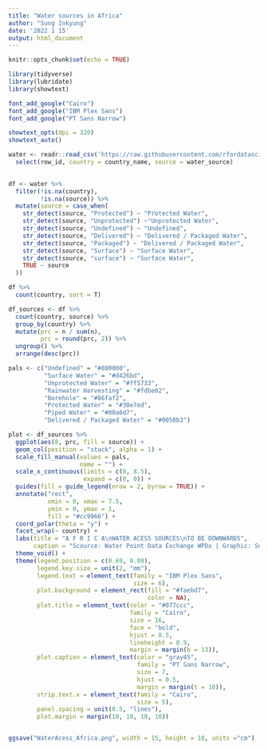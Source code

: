 ```yaml
---
title: "Water sources in Africa"
author: "Sung Inkyung"
date: '2022 1 15'
output: html_document
---
```


```r
knitr::opts_chunk$set(echo = TRUE)
```

```r
library(tidyverse)
library(lubridate)
library(showtext)

font_add_google("Cairo")
font_add_google("IBM Plex Sans")
font_add_google("PT Sans Narrow")

showtext_opts(dpi = 320)
showtext_auto()
```


```r
water <- readr::read_csv('https://raw.githubusercontent.com/rfordatascience/tidytuesday/master/data/2021/2021-05-04/water.csv') %>% 
  select(row_id, country = country_name, source = water_source)
  
```


```r
df <- water %>% 
  filter(!is.na(country),
         !is.na(source)) %>% 
  mutate(source = case_when(
    str_detect(source, "Protected") ~ "Protected Water",
    str_detect(source, "Unprotected") ~"Unprotected Water",
    str_detect(source, "Undefined") ~ "Undefined",
    str_detect(source, "Delivered") ~ "Delivered / Packaged Water",
    str_detect(source, "Packaged") ~ "Delivered / Packaged Water",
    str_detect(source, "Surface") ~ "Surface Water",
    str_detect(source, "surface") ~ "Surface Water",
    TRUE ~ source
  )) 

df %>% 
  count(country, sort = T)

df_sources <- df %>% 
  count(country, source) %>% 
  group_by(country) %>% 
  mutate(prc = n / sum(n),
         prc = round(prc, 2)) %>% 
  ungroup() %>% 
  arrange(desc(prc)) 

```

```r
pals <- c("Undefined" = "#800000",
          "Surface Water" = "#d426bd",
          "Unprotected Water" = "#ff5733",
          "Rainwater Harvesting" = "#fdbe02",
          "Borehole" = "#86faf2", 
          "Protected Water" = "#30e7ed",
          "Piped Water" = "#00a6d7",
          "Delivered / Packaged Water" = "#0058b3")
```


```r
plot <- df_sources %>% 
  ggplot(aes(8, prc, fill = source)) +
  geom_col(position = "stack", alpha = 1) +
  scale_fill_manual(values = pals,
                    name = "") +
  scale_x_continuous(limits = c(0, 8.5),
                     expand = c(0, 0)) +
  guides(fill = guide_legend(nrow = 2, byrow = TRUE)) +
  annotate("rect",
           xmin = 0, xmax = 7.5, 
           ymin = 0, ymax = 1, 
           fill = "#cc9966") +
  coord_polar(theta = "y") +
  facet_wrap(~ country) +
  labs(title = "A F R I C A\nWATER ACESS SOURCES\nTO BE DOWNWARDS",
       caption = "Scource: Water Point Data Exchange WPDx | Graphic: Sung Inkyung") +
  theme_void() +
  theme(legend.position = c(0.69, 0.09),
        legend.key.size = unit(2, "mm"),
        legend.text = element_text(family = "IBM Plex Sans",
                                   size = 6),
        plot.background = element_rect(fill = "#faebd7",
                                       color = NA),
        plot.title = element_text(color = "#077ccc",
                                  family = "Cairo",
                                  size = 16,
                                  face = "bold",
                                  hjust = 0.5, 
                                  lineheight = 0.9,
                                  margin = margin(b = 13)),
        plot.caption = element_text(color = "gray45",
                                    family = "PT Sans Narrow",
                                    size = 7, 
                                    hjust = 0.5, 
                                    margin = margin(t = 10)),
        strip.text.x = element_text(family = "Cairo",
                                    size = 5),
        panel.spacing = unit(0.5, "lines"),
        plot.margin = margin(10, 10, 10, 10))


ggsave("WaterAcess_Africa.png", width = 15, height = 18, units ="cm")
```
